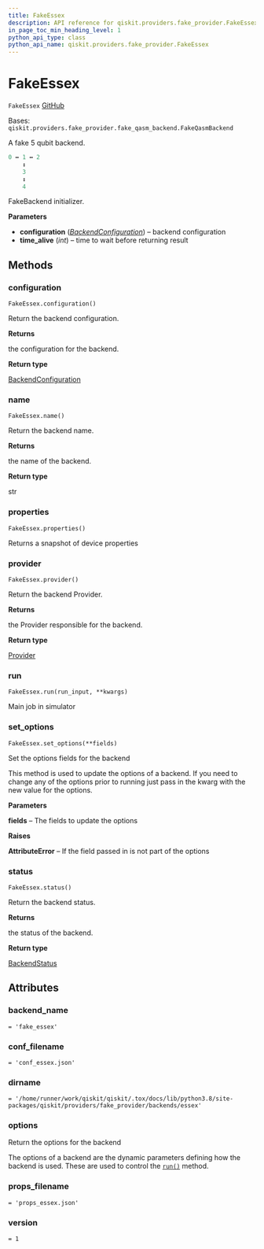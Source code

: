 ```yaml
---
title: FakeEssex
description: API reference for qiskit.providers.fake_provider.FakeEssex
in_page_toc_min_heading_level: 1
python_api_type: class
python_api_name: qiskit.providers.fake_provider.FakeEssex
---
```


# FakeEssex

<span id="qiskit.providers.fake_provider.FakeEssex" />

`FakeEssex` [GitHub](https://github.com/qiskit/qiskit/tree/stable/0.23/qiskit/providers/fake_provider/backends/essex/fake_essex.py "view source code")

Bases: `qiskit.providers.fake_provider.fake_qasm_backend.FakeQasmBackend`

A fake 5 qubit backend.

```python
0 ↔ 1 ↔ 2
    ↕
    3
    ↕
    4
```

FakeBackend initializer.

**Parameters**

*   **configuration** ([*BackendConfiguration*](qiskit.providers.models.BackendConfiguration "qiskit.providers.models.BackendConfiguration")) – backend configuration
*   **time\_alive** (*int*) – time to wait before returning result

## Methods

### configuration

<span id="qiskit.providers.fake_provider.FakeEssex.configuration" />

`FakeEssex.configuration()`

Return the backend configuration.

**Returns**

the configuration for the backend.

**Return type**

[BackendConfiguration](qiskit.providers.models.BackendConfiguration "qiskit.providers.models.BackendConfiguration")

### name

<span id="qiskit.providers.fake_provider.FakeEssex.name" />

`FakeEssex.name()`

Return the backend name.

**Returns**

the name of the backend.

**Return type**

str

### properties

<span id="qiskit.providers.fake_provider.FakeEssex.properties" />

`FakeEssex.properties()`

Returns a snapshot of device properties

### provider

<span id="qiskit.providers.fake_provider.FakeEssex.provider" />

`FakeEssex.provider()`

Return the backend Provider.

**Returns**

the Provider responsible for the backend.

**Return type**

[Provider](qiskit.providers.Provider "qiskit.providers.Provider")

### run

<span id="qiskit.providers.fake_provider.FakeEssex.run" />

`FakeEssex.run(run_input, **kwargs)`

Main job in simulator

### set\_options

<span id="qiskit.providers.fake_provider.FakeEssex.set_options" />

`FakeEssex.set_options(**fields)`

Set the options fields for the backend

This method is used to update the options of a backend. If you need to change any of the options prior to running just pass in the kwarg with the new value for the options.

**Parameters**

**fields** – The fields to update the options

**Raises**

**AttributeError** – If the field passed in is not part of the options

### status

<span id="qiskit.providers.fake_provider.FakeEssex.status" />

`FakeEssex.status()`

Return the backend status.

**Returns**

the status of the backend.

**Return type**

[BackendStatus](qiskit.providers.models.BackendStatus "qiskit.providers.models.BackendStatus")

## Attributes

<span id="qiskit.providers.fake_provider.FakeEssex.backend_name" />

### backend\_name

`= 'fake_essex'`

<span id="qiskit.providers.fake_provider.FakeEssex.conf_filename" />

### conf\_filename

`= 'conf_essex.json'`

<span id="qiskit.providers.fake_provider.FakeEssex.dirname" />

### dirname

`= '/home/runner/work/qiskit/qiskit/.tox/docs/lib/python3.8/site-packages/qiskit/providers/fake_provider/backends/essex'`

<span id="qiskit.providers.fake_provider.FakeEssex.options" />

### options

Return the options for the backend

The options of a backend are the dynamic parameters defining how the backend is used. These are used to control the [`run()`](qiskit.providers.fake_provider.FakeEssex#run "qiskit.providers.fake_provider.FakeEssex.run") method.

<span id="qiskit.providers.fake_provider.FakeEssex.props_filename" />

### props\_filename

`= 'props_essex.json'`

<span id="qiskit.providers.fake_provider.FakeEssex.version" />

### version

`= 1`

